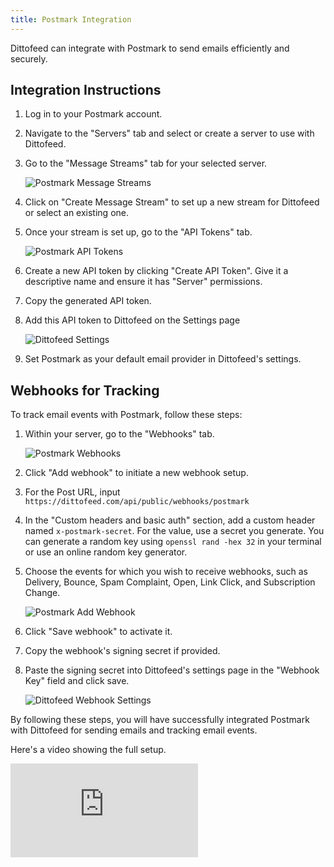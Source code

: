 ```yaml
---
title: Postmark Integration
---
```


Dittofeed can integrate with Postmark to send emails efficiently and securely.

## Integration Instructions

1. Log in to your Postmark account.
2. Navigate to the "Servers" tab and select or create a server to use with Dittofeed.
3. Go to the "Message Streams" tab for your selected server.

   ![Postmark Message Streams](/images/postmark-message-streams.png)

4. Click on "Create Message Stream" to set up a new stream for Dittofeed or select an existing one.
5. Once your stream is set up, go to the "API Tokens" tab.

   ![Postmark API Tokens](/images/postmark-api-tokens.png)

6. Create a new API token by clicking "Create API Token". Give it a descriptive name and ensure it has "Server" permissions.
7. Copy the generated API token.
8. Add this API token to Dittofeed on the Settings page

   ![Dittofeed Settings](/images/postmark-settings.png)

9. Set Postmark as your default email provider in Dittofeed's settings.

## Webhooks for Tracking

To track email events with Postmark, follow these steps:

1. Within your server, go to the "Webhooks" tab.

   ![Postmark Webhooks](/images/postmark-webhooks.png)

2. Click "Add webhook" to initiate a new webhook setup.
3. For the Post URL, input `https://dittofeed.com/api/public/webhooks/postmark`
4. In the "Custom headers and basic auth" section, add a custom header named `x-postmark-secret`. For the value, use a secret you generate. You can generate a random key using `openssl rand -hex 32` in your terminal or use an online random key generator.
5. Choose the events for which you wish to receive webhooks, such as Delivery, Bounce, Spam Complaint, Open, Link Click, and Subscription Change.

   ![Postmark Add Webhook](/images/postmark-add-webhook.png)

6. Click "Save webhook" to activate it.
7. Copy the webhook's signing secret if provided.
8. Paste the signing secret into Dittofeed's settings page in the "Webhook Key" field and click save.

   ![Dittofeed Webhook Settings](/images/postmark-settings.png)

By following these steps, you will have successfully integrated Postmark with Dittofeed for sending emails and tracking email events.

Here's a video showing the full setup.

<iframe
  class="w-full aspect-video"
  src="https://www.youtube.com/embed/Eg7btIdzC58?si=znL6s4KFkV_Esmba"
  title="YouTube video player"
  frameborder="0"
  allow="accelerometer; autoplay; clipboard-write; encrypted-media; gyroscope; picture-in-picture; web-share"
  allowfullscreen>
</iframe>
